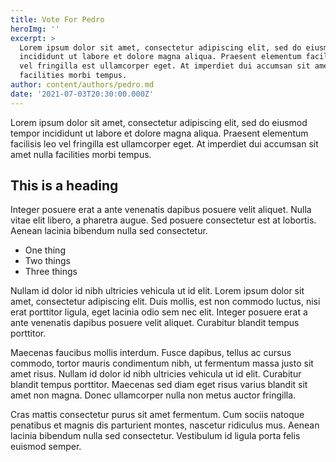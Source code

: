 ```yaml
---
title: Vote For Pedro
heroImg: ''
excerpt: >
  Lorem ipsum dolor sit amet, consectetur adipiscing elit, sed do eiusmod tempor
  incididunt ut labore et dolore magna aliqua. Praesent elementum facilisis leo
  vel fringilla est ullamcorper eget. At imperdiet dui accumsan sit amet nulla
  facilities morbi tempus.
author: content/authors/pedro.md
date: '2021-07-03T20:30:00.000Z'
---
```


Lorem ipsum dolor sit amet, consectetur adipiscing elit, sed do eiusmod tempor incididunt ut labore et dolore magna aliqua. Praesent elementum facilisis leo vel fringilla est ullamcorper eget. At imperdiet dui accumsan sit amet nulla facilities morbi tempus.

## This is a heading

Integer posuere erat a ante venenatis dapibus posuere velit aliquet. Nulla vitae elit libero, a pharetra augue. Sed posuere consectetur est at lobortis. Aenean lacinia bibendum nulla sed consectetur.

* One thing
* Two things
* Three things

Nullam id dolor id nibh ultricies vehicula ut id elit. Lorem ipsum dolor sit amet, consectetur adipiscing elit. Duis mollis, est non commodo luctus, nisi erat porttitor ligula, eget lacinia odio sem nec elit. Integer posuere erat a ante venenatis dapibus posuere velit aliquet. Curabitur blandit tempus porttitor.

Maecenas faucibus mollis interdum. Fusce dapibus, tellus ac cursus commodo, tortor mauris condimentum nibh, ut fermentum massa justo sit amet risus. Nullam id dolor id nibh ultricies vehicula ut id elit. Curabitur blandit tempus porttitor. Maecenas sed diam eget risus varius blandit sit amet non magna. Donec ullamcorper nulla non metus auctor fringilla.

Cras mattis consectetur purus sit amet fermentum. Cum sociis natoque penatibus et magnis dis parturient montes, nascetur ridiculus mus. Aenean lacinia bibendum nulla sed consectetur. Vestibulum id ligula porta felis euismod semper.
